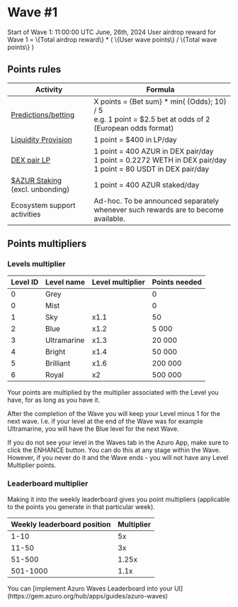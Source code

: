 
# Wave #1

<Callout type="feature">
Start of Wave 1: 11:00:00 UTC June, 26th, 2024
</Callout>

<Callout type="info">
User airdrop reward for Wave 1 = 
\{Total airdrop reward\} * ( \{User wave points\}  / \{Total wave points\} )
</Callout>

## Points rules

| Activity | Formula |
| --- | --- |
| [Predictions/betting](https://azuro.org/ecosystem) | Х points =  \{Bet sum\} * min( \{Odds\}; 10) / 5<br />e.g. 1 point = \$2.5 bet at odds of 2 (European odds format) |
| [Liquidity Provision](https://azuro.org/app/liquidity) | 1 point = \$400 in LP/day |
| [DEX pair LP](https://azuro.org/app/dex-farming) | 1 point = 400 AZUR in DEX pair/day<br />1 point = 0.2272 WETH in DEX pair/day<br />1 point = 80 USDT in DEX pair/day |
| [\$AZUR Staking](https://azuro.org/app/staking)<br />(excl. unbonding) | 1 point = 400 AZUR staked/day |
| Ecosystem support activities | Ad-hoc. To be announced separately whenever such rewards are to become available. |

## Points multipliers

### Levels multiplier

| Level ID | Level name | Level multiplier | Points needed |
| --- | --- | --- | --- |
| 0 | Grey |  | 0 |
| 0 | Mist |  | 0 |
| 1 | Sky | x1.1 | 50 |
| 2 | Blue | x1.2 | 5 000 |
| 3 | Ultramarine | x1.3 | 20 000 |
| 4 | Bright | x1.4 | 50 000 |
| 5 | Brilliant | x1.6 | 200 000 |
| 6 | Royal | x2 | 500 000 |

Your points are multiplied by the multiplier associated with the Level you have, for as long as you have it.

After the completion of the Wave you will keep your Level minus 1 for the next wave. I.e. if your level at the end of the Wave was for example Ultramarine, you will have the Blue level for the next Wave.

<Callout type="warning">
If you do not see your level in the Waves tab in the Azuro App, make sure to click the ENHANCE button. You can do this at any stage within the Wave.
However, if you never do it and the Wave ends - you will not have any Level Multiplier points.
</Callout>

### Leaderboard multiplier

Making it into the weekly leaderboard gives you point multipliers (applicable to the points you generate in that particular week).

| Weekly leaderboard position | Multiplier |
| --- | --- |
| 1-10 | 5x |
| 11-50 | 3x |
| 51-500 | 1.25x |
| 501-1000 | 1.1x |

<Callout type="feature">
You can [implement Azuro Waves Leaderboard into your UI](https://gem.azuro.org/hub/apps/guides/azuro-waves)
</Callout>